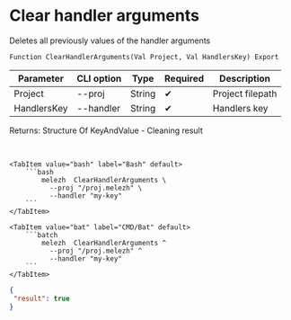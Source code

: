 ﻿---
sidebar_position: 3
description: Clear handler arguments and other functions to work with Melezh in the Open Integration Package, a free open-source integration library for 1C:Enterprise 8, OneScript and CLI
keywords: [1C, 1С, 1С:Enterprise, 1С:Enterprise 8.3, API, Integration, Services, Exchange, OneScript, CLI]
---


# Clear handler arguments
 Deletes all previously values of the handler arguments



`Function ClearHandlerArguments(Val Project, Val HandlersKey) Export`

  | Parameter | CLI option | Type | Required | Description |
  |-|-|-|-|-|
  | Project | --proj | String | &#x2714; | Project filepath |
  | HandlersKey | --handler | String | &#x2714; | Handlers key |

  
  Returns:  Structure Of KeyAndValue - Cleaning result

<br/>



 

 <Tabs>
  
    <TabItem value="bash" label="Bash" default>
        ```bash
            melezh  ClearHandlerArguments \
              --proj "/proj.melezh" \
              --handler "my-key"
        ```
    </TabItem>
  
    <TabItem value="bat" label="CMD/Bat" default>
        ```batch
            melezh  ClearHandlerArguments ^
              --proj "/proj.melezh" ^
              --handler "my-key"
        ```
    </TabItem>
</Tabs>

```json title="Result"
{
 "result": true
}
```
